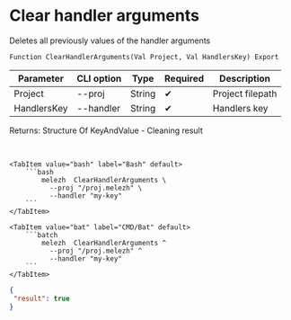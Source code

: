 ﻿---
sidebar_position: 3
description: Clear handler arguments and other functions to work with Melezh in the Open Integration Package, a free open-source integration library for 1C:Enterprise 8, OneScript and CLI
keywords: [1C, 1С, 1С:Enterprise, 1С:Enterprise 8.3, API, Integration, Services, Exchange, OneScript, CLI]
---


# Clear handler arguments
 Deletes all previously values of the handler arguments



`Function ClearHandlerArguments(Val Project, Val HandlersKey) Export`

  | Parameter | CLI option | Type | Required | Description |
  |-|-|-|-|-|
  | Project | --proj | String | &#x2714; | Project filepath |
  | HandlersKey | --handler | String | &#x2714; | Handlers key |

  
  Returns:  Structure Of KeyAndValue - Cleaning result

<br/>



 

 <Tabs>
  
    <TabItem value="bash" label="Bash" default>
        ```bash
            melezh  ClearHandlerArguments \
              --proj "/proj.melezh" \
              --handler "my-key"
        ```
    </TabItem>
  
    <TabItem value="bat" label="CMD/Bat" default>
        ```batch
            melezh  ClearHandlerArguments ^
              --proj "/proj.melezh" ^
              --handler "my-key"
        ```
    </TabItem>
</Tabs>

```json title="Result"
{
 "result": true
}
```
